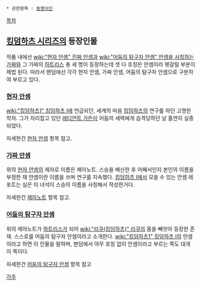  * 관련항목 : [[동명이인]]


[[목차]]

== [[킹덤하츠 시리즈]]의 등장인물 ==
작품 내에선 [[wiki:"현자 안셈" 진짜 안셈]]과 [[wiki:"어둠의 탐구자 안셈" 안셈을 사칭하는 가짜]]와 그 가짜의 [[하트리스]] 총 세 명이 등장하는데 셋 다 호칭은 안셈이라 헷갈릴 부분이 제법 된다. 따라서 팬덤에선 각각 현자 안셈, 가짜 안셈, 어둠의 탐구자 안셈으로 구분하여 부르고 있다.  

=== [[현자 안셈]] ===
[[wiki:"킹덤하츠1" 킹덤하츠 I]]에 언급되던, 세계의 마음 [[킹덤하츠]]의 연구를 하던 고명한 학자. 그가 자리잡고 있던 [[레디언트 가든]]이 어둠의 세력에게 습격당하던 날 홀연히 실종되었다.

자세한건 [[현자 안셈]] 항목 참고.

=== [[제아노트|가짜 안셈]] ===
위의 [[현자 안셈]]의 제자로 이름은 제아노트. 스승을 배신한 후 어째서인지 본인의 이름을 부정한 채 안셈이란 이름을 쓰며 연구를 지속했다. [[킹덤하츠1|킹덤하츠 I]]에서 모을 수 있는 안셈 레포트는 실은 이 녀석이 스승의 이름을 사칭해서 작성한거다.

자세한건 [[제아노트]] 항목 참고.

=== [[어둠의 탐구자 안셈]] ===
위의 제아노트가 [[하트리스]]가 되어 [[wiki:"리쿠(킹덤하츠)" 리쿠]]의 몸을 빼앗아 등장한 존재. 스스로를 어둠의 탐구자 안셈이라고 소개한다. [[wiki:"킹덤하츠1" 킹덤하츠 I]]의 안셈이라고 하면 이 인물을 말하며, 팬덤에서 아무 호칭 없이 안셈이라고 부르는 쪽도 대개 이 쪽이다.

자세한건 [[어둠의 탐구자 안셈]] 항목 참고

[[각주]]

